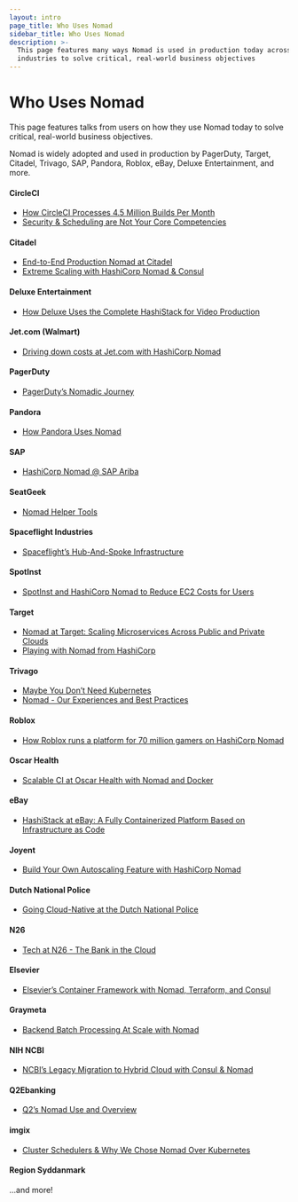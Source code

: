 ```yaml
---
layout: intro
page_title: Who Uses Nomad
sidebar_title: Who Uses Nomad
description: >-
  This page features many ways Nomad is used in production today across many
  industries to solve critical, real-world business objectives
---
```


# Who Uses Nomad

This page features talks from users on how they use Nomad today to solve critical, real-world business objectives.

Nomad is widely adopted and used in production by PagerDuty, Target, Citadel, Trivago, SAP, Pandora, Roblox, eBay, Deluxe Entertainment, and more.

#### CircleCI

- [How CircleCI Processes 4.5 Million Builds Per Month](https://stackshare.io/circleci/how-circleci-processes-4-5-million-builds-per-month)
- [Security & Scheduling are Not Your Core Competencies](https://www.hashicorp.com/resources/nomad-vault-circleci-security-scheduling)

#### Citadel

- [End-to-End Production Nomad at Citadel](https://www.hashicorp.com/resources/end-to-end-production-nomad-citadel)
- [Extreme Scaling with HashiCorp Nomad & Consul](https://www.hashicorp.com/resources/citadel-scaling-hashicorp-nomad-consul)

#### Deluxe Entertainment

- [How Deluxe Uses the Complete HashiStack for Video Production](https://www.hashicorp.com/resources/deluxe-hashistack-video-production)

#### Jet.com (Walmart)

- [Driving down costs at Jet.com with HashiCorp Nomad](https://www.hashicorp.com/resources/jet-walmart-hashicorp-nomad-azure-run-apps)

#### PagerDuty

- [PagerDuty’s Nomadic Journey](https://www.hashicorp.com/resources/pagerduty-nomad-journey)

#### Pandora

- [How Pandora Uses Nomad](https://www.youtube.com/watch?v=OsZeKTP2u98&t=2s)

#### SAP

- [HashiCorp Nomad @ SAP Ariba](https://www.hashicorp.com/resources/nomad-community-call-core-team-sap-ariba)

#### SeatGeek

- [Nomad Helper Tools](https://github.com/seatgeek/nomad-helper)

#### Spaceflight Industries

- [Spaceflight’s Hub-And-Spoke Infrastructure](https://www.hashicorp.com/blog/spaceflight-uses-hashicorp-consul-for-service-discovery-and-real-time-updates-to-their-hub-and-spoke-network-architecture)

#### SpotInst

- [SpotInst and HashiCorp Nomad to Reduce EC2 Costs for Users](https://www.hashicorp.com/blog/spotinst-and-hashicorp-nomad-to-reduce-ec2-costs-fo)

#### Target

- [Nomad at Target: Scaling Microservices Across Public and Private Clouds](https://www.hashicorp.com/resources/nomad-scaling-target-microservices-across-cloud)
- [Playing with Nomad from HashiCorp](https://danielparker.me/nomad/hashicorp/schedulers/nomad/)

#### Trivago

- [Maybe You Don’t Need Kubernetes](https://matthias-endler.de/2019/maybe-you-dont-need-kubernetes/)
- [Nomad - Our Experiences and Best Practices](https://tech.trivago.com/2019/01/25/nomad-our-experiences-and-best-practices/)

#### Roblox

- [How Roblox runs a platform for 70 million gamers on HashiCorp Nomad](https://portworx.com/architects-corner-roblox-runs-platform-70-million-gamers-hashicorp-nomad/)

#### Oscar Health

- [Scalable CI at Oscar Health with Nomad and Docker](https://www.hashicorp.com/resources/scalable-ci-oscar-health-insurance-nomad-docker)

#### eBay

- [HashiStack at eBay: A Fully Containerized Platform Based on Infrastructure as Code](https://www.hashicorp.com/resources/ebay-hashistack-fully-containerized-platform-iac)

#### Joyent

- [Build Your Own Autoscaling Feature with HashiCorp Nomad](https://www.hashicorp.com/resources/autoscaling-hashicorp-nomad)

#### Dutch National Police

- [Going Cloud-Native at the Dutch National Police](https://www.hashicorp.com/resources/going-cloud-native-at-the-dutch-national-police)

#### N26

- [Tech at N26 - The Bank in the Cloud](https://medium.com/insiden26/tech-at-n26-the-bank-in-the-cloud-e5ff818b528b)

#### Elsevier

- [Elsevier’s Container Framework with Nomad, Terraform, and Consul](https://www.hashicorp.com/resources/elsevier-nomad-container-framework-demo)

#### Graymeta

- [Backend Batch Processing At Scale with Nomad](https://www.hashicorp.com/resources/backend-batch-processing-nomad)

#### NIH NCBI

- [NCBI’s Legacy Migration to Hybrid Cloud with Consul & Nomad](https://www.hashicorp.com/resources/ncbi-legacy-migration-hybrid-cloud-consul-nomad)

#### Q2Ebanking

- [Q2’s Nomad Use and Overview](https://www.youtube.com/watch?v=OsZeKTP2u98&feature=youtu.be&t=1499)

#### imgix

- [Cluster Schedulers & Why We Chose Nomad Over Kubernetes](https://medium.com/@copyconstruct/schedulers-kubernetes-and-nomad-b0f2e14a896)

#### Region Syddanmark

...and more!
